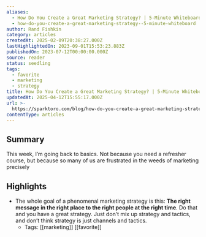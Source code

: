 ```yaml
---
aliases:
  - How Do You Create a Great Marketing Strategy? | 5-Minute Whiteboard
  - how-do-you-create-a-great-marketing-strategy--5-minute-whiteboard
author: Rand Fishkin
category: articles
createdAt: 2025-02-09T20:38:27.000Z
lastHighlightedOn: 2023-09-01T15:53:23.883Z
publishedOn: 2023-07-12T00:00:00.000Z
source: reader
status: seedling
tags:
  - favorite
  - marketing
  - strategy
title: How Do You Create a Great Marketing Strategy? | 5-Minute Whiteboard
updatedAt: 2025-04-12T15:55:17.000Z
url: >-
  https://sparktoro.com/blog/how-do-you-create-a-great-marketing-strategy-5-minute-whiteboard/?utm_source=rss&utm_medium=email&utm_campaign=rss_feed
contentType: articles
---
```

## Summary

This week, I’m going back to basics. Not because you need a refresher course, but because so many of us are frustrated in the weeds of marketing precisely

## Highlights

- The whole goal of a phenomenal marketing strategy is this: **The right message in the right place to the right people at the right time**. Do that and you have a great strategy. Just don’t mix up strategy and tactics, and don’t think strategy is just channels and tactics.
    - Tags: [[marketing]] [[favorite]]
